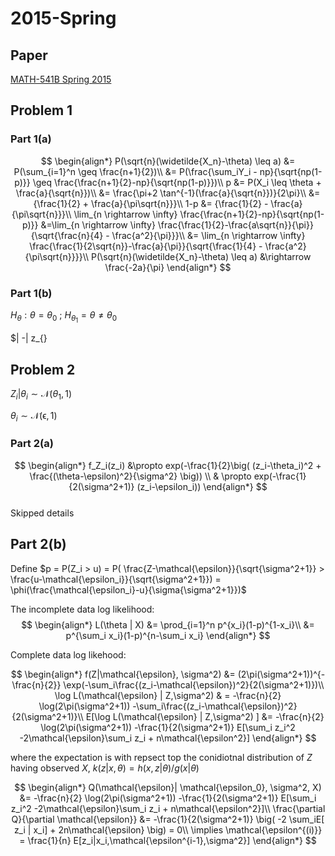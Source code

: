 # 2015-Spring

## Paper
[MATH-541B Spring 2015](https://drive.google.com/drive/folders/0B1RIs0n1fB8SfmpSTmQzSmtaa0V5Wjl2bjd4bGRxNUo3MnZzU3YyODUxcXVYVDJBMXM1S2s)


## Problem 1

### Part 1(a)
$$
\begin{align*}
P(\sqrt{n}(\widetilde{X_n}-\theta) \leq a) &= P(\sum_{i=1}^n \geq \frac{n+1}{2})\\
&= P(\frac{\sum_iY_i - np}{\sqrt{np(1-p)}} \geq \frac{\frac{n+1}{2}-np}{\sqrt{np(1-p)}})\\
p &= P(X_i \leq \theta + \frac{a}{\sqrt{n}})\\
&= \frac{\pi+2 \tan^{-1}(\frac{a}{\sqrt{n}})}{2\pi}\\
&= {\frac{1}{2} + \frac{a}{\pi\sqrt{n}}}\\
1-p &= {\frac{1}{2} - \frac{a}{\pi\sqrt{n}}}\\
\lim_{n \rightarrow \infty} \frac{\frac{n+1}{2}-np}{\sqrt{np(1-p)}} &=\lim_{n \rightarrow \infty}  \frac{\frac{1}{2}-\frac{a\sqrt{n}}{\pi}}{\sqrt{\frac{n}{4} - \frac{a^2}{\pi}}}\\
&= \lim_{n \rightarrow \infty}  \frac{\frac{1}{2\sqrt{n}}-\frac{a}{\pi}}{\sqrt{\frac{1}{4} - \frac{a^2}{\pi\sqrt{n}}}}\\
P(\sqrt{n}(\widetilde{X_n}-\theta) \leq a) &\rightarrow \frac{-2a}{\pi}
\end{align*}
$$

### Part 1(b)

$H_\theta: \theta=\theta_0$ ; $H_{\theta_1} = \theta \neq \theta_0$

$| \widetilde{X_n}-\theta | \geq z_{\frac{\alpha}{2}}

## Problem 2
$Z_i | \theta_i \sim \mathcal{N}(\theta_1, 1)$

$\theta_i \sim \mathcal{N}(\mathcal{\epsilon}, 1)$

### Part 2(a)

$$
\begin{align*}
f_Z_i(z_i) &\propto exp(-\frac{1}{2}\big( (z_i-\theta_i)^2 + \frac{(\theta-\epsilon)^2}{\sigma^2} \big)) \\
& \propto exp(-\frac{1}{2(\sigma^2+1)} (z_i-\epsilon_i))
\end{align*}
$$  
Skipped details

## Part 2(b)

Define $p = P(Z_i > u) = P( \frac{Z-\mathcal{\epsilon}}{\sqrt{\sigma^2+1}} > \frac{u-\mathcal{\epsilon_i}}{\sqrt{\sigma^2+1}}) = \phi(\frac{\mathcal{\epsilon_i}-u}{\sigma{\sigma^2+1}})$

The incomplete data log likelihood:
$$
\begin{align*}
L(\theta | X) &= \prod_{i=1}^n p^{x_i}(1-p)^{1-x_i}\\
&= p^{\sum_i x_i}(1-p)^{n-\sum_i x_i}
\end{align*}
$$

Complete data log likehood:

$$
\begin{align*}
f(Z|\mathcal{\epsilon}, \sigma^2) &= (2\pi(\sigma^2+1))^{-\frac{n}{2}} \exp(-\sum_i\frac{(z_i-\mathcal{\epsilon})^2}{2(\sigma^2+1)})\\
\log L(\mathcal{\epsilon} | Z,\sigma^2) & = -\frac{n}{2} \log(2\pi(\sigma^2+1)) -\sum_i\frac{(z_i-\mathcal{\epsilon})^2}{2(\sigma^2+1)}\\
E[\log L(\mathcal{\epsilon} | Z,\sigma^2) ] &= -\frac{n}{2} \log(2\pi(\sigma^2+1)) -\frac{1}{2(\sigma^2+1)} E[\sum_i z_i^2 -2\mathcal{\epsilon}\sum_i z_i + n\mathcal{\epsilon^2}]
\end{align*}
$$

where the expectation is with repsect top the conidiotnal distribution of $Z$ having observed $X$, $k(z|x,\theta) = h(x,z|\theta)/g(x | \theta)$


$$
\begin{align*}
Q(\mathcal{\epsilon}| \mathcal{\epsilon_0}, \sigma^2, X) &= -\frac{n}{2} \log(2\pi(\sigma^2+1)) -\frac{1}{2(\sigma^2+1)} E[\sum_i z_i^2 -2\mathcal{\epsilon}\sum_i z_i + n\mathcal{\epsilon^2}]\\
\frac{\partial Q}{\partial \mathcal{\epsilon}} &= -\frac{1}{2(\sigma^2+1)} \big( -2 \sum_iE[ z_i | x_i] + 2n\mathcal{\epsilon} \big) = 0\\
\implies \mathcal{\epsilon^{(i)}} = \frac{1}{n} E[z_i|x_i,\mathcal{\epsilon^{i-1},\sigma^2}]
\end{align*}
$$



